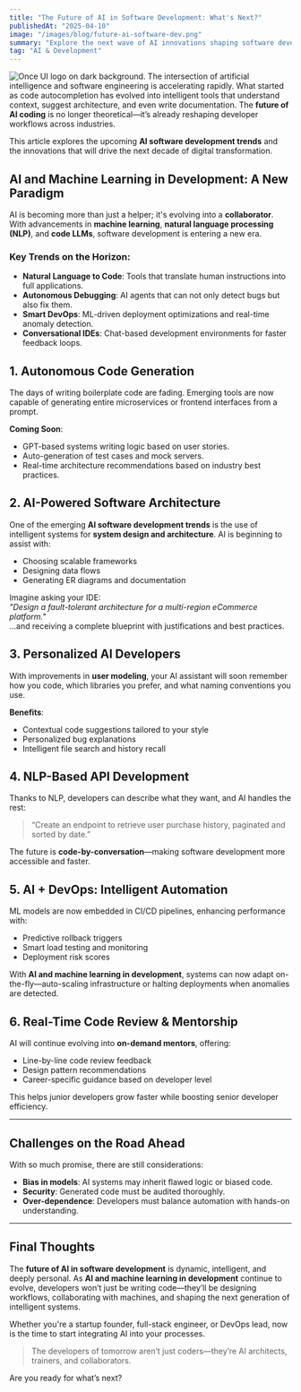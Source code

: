 ```yaml
---
title: "The Future of AI in Software Development: What's Next?"
publishedAt: "2025-04-10"
image: "/images/blog/future-ai-software-dev.png"
summary: "Explore the next wave of AI innovations shaping software development— from AI pair programmers to intelligent architecture planning tools."
tag: "AI & Development"
---
```

![Once UI logo on dark background.](/images/blog/future-ai-software-dev.png)
The intersection of artificial intelligence and software engineering is accelerating rapidly. What started as code autocompletion has evolved into intelligent tools that understand context, suggest architecture, and even write documentation. The **future of AI coding** is no longer theoretical—it’s already reshaping developer workflows across industries.

This article explores the upcoming **AI software development trends** and the innovations that will drive the next decade of digital transformation.

## AI and Machine Learning in Development: A New Paradigm

AI is becoming more than just a helper; it's evolving into a **collaborator**. With advancements in **machine learning**, **natural language processing (NLP)**, and **code LLMs**, software development is entering a new era.

### Key Trends on the Horizon:
- **Natural Language to Code**: Tools that translate human instructions into full applications.
- **Autonomous Debugging**: AI agents that can not only detect bugs but also fix them.
- **Smart DevOps**: ML-driven deployment optimizations and real-time anomaly detection.
- **Conversational IDEs**: Chat-based development environments for faster feedback loops.

## 1. Autonomous Code Generation

The days of writing boilerplate code are fading. Emerging tools are now capable of generating entire microservices or frontend interfaces from a prompt.

**Coming Soon**:
- GPT-based systems writing logic based on user stories.
- Auto-generation of test cases and mock servers.
- Real-time architecture recommendations based on industry best practices.



## 2. AI-Powered Software Architecture

One of the emerging **AI software development trends** is the use of intelligent systems for **system design and architecture**. AI is beginning to assist with:

- Choosing scalable frameworks
- Designing data flows
- Generating ER diagrams and documentation

Imagine asking your IDE:  
*"Design a fault-tolerant architecture for a multi-region eCommerce platform."*  
…and receiving a complete blueprint with justifications and best practices.

## 3. Personalized AI Developers

With improvements in **user modeling**, your AI assistant will soon remember how you code, which libraries you prefer, and what naming conventions you use.

**Benefits**:
- Contextual code suggestions tailored to your style
- Personalized bug explanations
- Intelligent file search and history recall

## 4. NLP-Based API Development

Thanks to NLP, developers can describe what they want, and AI handles the rest:

> “Create an endpoint to retrieve user purchase history, paginated and sorted by date.”

The future is **code-by-conversation**—making software development more accessible and faster.

## 5. AI + DevOps: Intelligent Automation

ML models are now embedded in CI/CD pipelines, enhancing performance with:

- Predictive rollback triggers
- Smart load testing and monitoring
- Deployment risk scores

With **AI and machine learning in development**, systems can now adapt on-the-fly—auto-scaling infrastructure or halting deployments when anomalies are detected.

## 6. Real-Time Code Review & Mentorship

AI will continue evolving into **on-demand mentors**, offering:

- Line-by-line code review feedback
- Design pattern recommendations
- Career-specific guidance based on developer level

This helps junior developers grow faster while boosting senior developer efficiency.

---

## Challenges on the Road Ahead

With so much promise, there are still considerations:

- **Bias in models**: AI systems may inherit flawed logic or biased code.
- **Security**: Generated code must be audited thoroughly.
- **Over-dependence**: Developers must balance automation with hands-on understanding.

---

## Final Thoughts

The **future of AI in software development** is dynamic, intelligent, and deeply personal. As **AI and machine learning in development** continue to evolve, developers won’t just be writing code—they’ll be designing workflows, collaborating with machines, and shaping the next generation of intelligent systems.

Whether you're a startup founder, full-stack engineer, or DevOps lead, now is the time to start integrating AI into your processes.

> The developers of tomorrow aren’t just coders—they’re AI architects, trainers, and collaborators.

Are you ready for what’s next?
